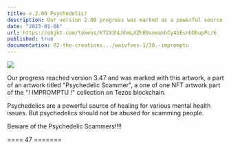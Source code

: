 ```yaml
---
title: v.2.00 Psychedelic!
description: Our version 2.00 progress was marked as a powerful source of healing for various mental health issues and should not be abused for scamming people.
date: "2023-01-06"
url: https://objkt.com/tokens/KT1X3hLhhmLXZh89seeakhCy4bEsnhDhupPc/6
published: true
documentation: 02-the-creations.../waivfves-1/30.-impromptu
---
```


[![](/images/prog/2.00.jpg)](/images/prog/2.00.jpg)

Our progress reached version 3.47 and was marked with this artwork, a part of an artwork titled "Psychedelic Scammer", a one of one NFT artwork part of the "! IMPROMPTU !" collection on Tezos blockchain.

Psychedelics are a powerful source of healing for various mental health issues. But psychedelics should not be abused for scamming people.

Beware of the Psychedelic Scammers!!!!

==== 47 =======
